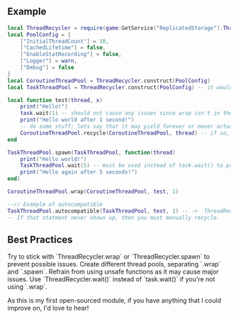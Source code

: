 
## Example
```lua copy filename="example.luau"
local ThreadRecycler = require(game:GetService("ReplicatedStorage").ThreadRecycler)
local PoolConfig = {
	["InitialThreadCount"] = 10,
	["CachedLifetime"] = false,
	["EnableStatRecording"] = false,
	["Logger"] = warn,
	["Debug"] = false
}
local CoroutineThreadPool = ThreadRecycler.construct(PoolConfig)
local TaskThreadPool = ThreadRecycler.construct(PoolConfig) -- it would be best to keep them both separated

local function test(thread, x)
    print("Hello!")
    task.wait(1) -- should not cause any issues since wrap isn't in the task library
    print("Hello world after 1 second!")
    -- do some stuff; lets say that it may yield forever or never actually 'end'.
    CoroutineThreadPool.recycle(CoroutineThreadPool, thread) -- if so, then this would be needed to properly recycle the thread
end

TaskThreadPool.spawn(TaskThreadPool, function(thread)
    print("Hello world!")
    TaskThreadPool.wait(5) -- must be used instead of task.wait() to prevent task library issues
    print("Hello again after 5 seconds!")
end)

CoroutineThreadPool.wrap(CoroutineThreadPool, test, 1) 

--// Example of autocompatible
TaskThreadPool.autocompatible(TaskThreadPool, test, 1) -- ->  ThreadRecycler: This function supports auto-recycling!
-- If that statment never shows up, then you must manually recycle. 

```

## Best Practices
<Callout emoji="📃">
    Try to stick with `ThreadRecycler.wrap` or `ThreadRecycler.spawn` to prevent possible issues. Create different thread pools, separating `.wrap` and `.spawn`.
    Refrain from using unsafe functions as it may cause major issues. Use `ThreadRecycler.wait()` instead of `task.wait()` if you're not using `.wrap`.
</Callout>

As this is my first open-sourced module, if you have anything that I could improve on, I'd love to hear!
